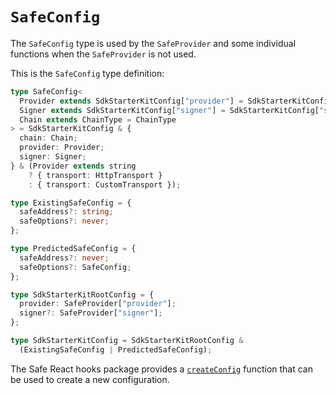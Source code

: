 
# `SafeConfig`

The `SafeConfig` type is used by the `SafeProvider` and some individual functions when the `SafeProvider` is not used.

This is the `SafeConfig` type definition:

```typescript
type SafeConfig<
  Provider extends SdkStarterKitConfig["provider"] = SdkStarterKitConfig["provider"],
  Signer extends SdkStarterKitConfig["signer"] = SdkStarterKitConfig["signer"],
  Chain extends ChainType = ChainType
> = SdkStarterKitConfig & {
  chain: Chain;
  provider: Provider;
  signer: Signer;
} & (Provider extends string
    ? { transport: HttpTransport }
    : { transport: CustomTransport });

type ExistingSafeConfig = {
  safeAddress?: string;
  safeOptions?: never;
};

type PredictedSafeConfig = {
  safeAddress?: never;
  safeOptions?: SafeConfig;
};

type SdkStarterKitRootConfig = {
  provider: SafeProvider["provider"];
  signer?: SafeProvider["signer"];
};

type SdkStarterKitConfig = SdkStarterKitRootConfig &
  (ExistingSafeConfig | PredictedSafeConfig);
```

The Safe React hooks package provides a [`createConfig`](./createconfig.mdx) function that can be used to create a new configuration.

